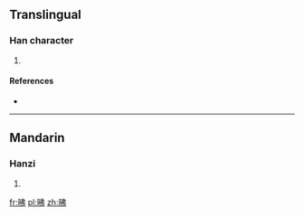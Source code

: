 ==Translingual==

===Han character===
{{Han char|rn=72|rad=日|as=05|sn=9|four=6502<sub>7</sub>|canj=日中中弓 (ALLN)}}

# {{defn|Han|sort=日05}}

====References====
* {{Han ref|kx=0494.040|dkj=13863|dj=0858.100|hdz=21504.050|uh=6632|ud=26162|bh=CEED|bd=52973}}

----

==Mandarin==

===Hanzi===
{{cmn-hanzi|pin=[[fèi]] ([[fei4]]), [[yì]] ([[yi4]])|wg=fei<sup>4</sup>, i<sup>4</sup>}}

# {{defn|Mandarin|sort=日05}}

[[fr:昲]]
[[pl:昲]]
[[zh:昲]]